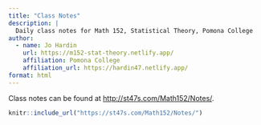 ```yaml
---
title: "Class Notes"
description: |
  Daily class notes for Math 152, Statistical Theory, Pomona College
author:
  - name: Jo Hardin 
    url: https://m152-stat-theory.netlify.app/
    affiliation: Pomona College
    affiliation_url: https://hardin47.netlify.app/
format: html
---
```



Class notes can be found at <a href="http://st47s.com/Math152/Notes/" target="_blank">http://st47s.com/Math152/Notes/</a>.

<p>   </p>

```r
knitr::include_url("https://st47s.com/Math152/Notes/")
```
